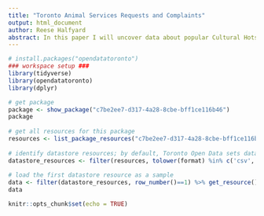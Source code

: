 ```yaml
---
title: "Toronto Animal Services Requests and Complaints"
output: html_document
author: Reese Halfyard
abstract: In this paper I will uncover data about popular Cultural Hotspots in 2021 across Toronto among their 6 boroughs; Scarborough, York, East York, North York, Etobicoke, and Old Toronto. Data has been collected from Open Data Toronto, and updated in January of 2022. 
---
```


```r

# install.packages("opendatatoronto")
### workspace setup ###
library(tidyverse)
library(opendatatoronto)
library(dplyr)

# get package
package <- show_package("c7be2ee7-d317-4a28-8cbe-bff1ce116b46")
package
 
# get all resources for this package
resources <- list_package_resources("c7be2ee7-d317-4a28-8cbe-bff1ce116b46")
 
# identify datastore resources; by default, Toronto Open Data sets datastore resource format to CSV for non-geospatial and GeoJSON for geospatial resources
datastore_resources <- filter(resources, tolower(format) %in% c('csv', 'geojson'))
 
# load the first datastore resource as a sample
data <- filter(datastore_resources, row_number()==1) %>% get_resource()
data
```

```r
knitr::opts_chunk$set(echo = TRUE)
```

